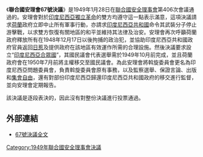 {{Infobox UN resolution
|number = 67
|organ = SC
|year = 1949年
|date = 1月28日
|meeting = 406
|code =S/RES/67
|document = http://www.un.org/zh/documents/view_doc.asp?symbol=S/RES/67(1949)
|for = 
|abstention = 
|against = 
|subject = 印度尼西亞問題
|result = 通過
|image = 
|caption = 
}}

《'''聯合國安理會67號決議'''》是1949年1月28日在[[聯合國安全理事會|聯合國安全理事會]]第406次會議通過的。安理會對於[[印度尼西亞獨立革命|印度尼西亞獨立革命]]的雙方均遵守{{link-en|倫維爾協議|Renville Agreement}}這一點表示滿意，這項決議請求[[荷蘭|荷蘭]]政府立即中止所有軍事行動，亦請求[[印度尼西亞共和國|印度尼西亞共和國]]命令其武裝分子停止游擊戰，以求雙方恢復有關地區的和平並維持其法律及治安。安理會再次呼籲荷蘭政府釋放所有在1948年12月17日以後拘捕的政治犯，並協助印度尼西亞共和國政府官員返回[[日惹|日惹]]及提供政府在該地區有效運作所需的合理設施。然後決議要求設立“[[印度尼西亞合眾國|印度尼西亞合眾國]]”，其國民議會代表選舉需於1949年10月前完成，並且荷蘭政府會在1950年7月前將主權移交至國民議會。為此安理會將斡旋委員會更名為印度尼西亞問題委員會，負責斡旋委員會原有事務，以及監察選舉、保證言論、出版和[[集會自由|集會自由]]，還有對部份印度尼西亞歸還印度尼西亞共和國政府的移交進行監督，並向安理會定期報告。

該決議是逐段表決的，因此沒有對整份決議進行投票通過。

==外部連結==
*[http://www.un.org/zh/documents/view_doc.asp?symbol=S/RES/67(1949) 67號決議全文]

{{UN-stub}}
{{UNSCR 1949}}

[[Category:1949年聯合國安全理事會決議|Category:1949年聯合國安全理事會決議]]